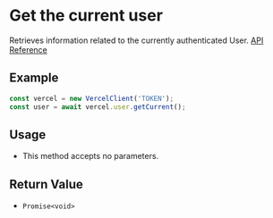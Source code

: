 # Get the current user

Retrieves information related to the currently authenticated User.
[API Reference](https://vercel.com/docs/rest-api/endpoints#get-the-user)

## Example

```js
const vercel = new VercelClient('TOKEN');
const user = await vercel.user.getCurrent();
```

## Usage

- This method accepts no parameters.

## Return Value

- `Promise<void>`
